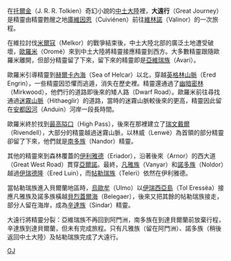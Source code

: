 在[[托爾金|托爾金]]（J. R. R. Tolkien）奇幻小說的[[中土大陸|中土大陸]]裡，'''大遠行'''（Great Journey）是精靈由精靈甦醒之地[[庫維因恩|庫維因恩]]（Cuiviénen）前往[[維林諾|維林諾]]（Valinor）的一次旅程。

在維拉討伐[[魔苟斯|米爾寇]]（Melkor）的戰爭結束後，中土大陸北部的廣泛土地遭受破壞，[[歐羅米|歐羅米]]（Oromë）來到中土大陸將精靈接應精靈到西方。大多數精靈跟隨歐羅米離開，但部分精靈留了下來，留下來的精靈即是[[亞維瑞族|亞維瑞族]]（Avari）。

歐羅米引導精靈到[[赫爾卡內海|赫爾卡內海]]（Sea of Helcar）以北，穿越[[英格林山脈|英格林山脈]]（Ered Engrin），一些精靈因恐懼而逃遁，消失在歷史裡。精靈還通過了[[幽暗密林|幽暗密林]]（Mirkwood），他們行的道路即後來的矮人路（Dwarf Road）。歐羅米前往尋找通過[[迷霧山脈|迷霧山脈]]（Hithaeglir）的道路，當時的迷霧山脈較後來的更高，精靈因此留在[[安都因河|安都因河]]（Anduin）河岸一段長時間。

歐羅米終於找到[[最高隘口|最高隘口]]（High Pass），後來在那裡建立了[[瑞文戴爾|瑞文戴爾]]（Rivendell），大部分的精靈越過迷霧山脈，以林威（Lenwë）為首領的部分精靈卻留了下來，他們就是[[南多族|南多族]]（Nandor）精靈。

其他的精靈來到森林覆蓋的[[伊利雅德|伊利雅德]]（Eriador），沿著後來（Arnor）的西大道（Great West Road）貫穿[[亞爾諾|亞爾諾]]。最終，[[凡雅族|凡雅族]]（Vanyar）和[[諾多族|諾多族]]（Noldor）越過[[伊瑞德隆|伊瑞德隆]]（Ered Luin），而[[帖勒瑞族|帖勒瑞族]]（Teleri）依然在伊利雅德。

當帖勒瑞族進入貝爾蘭地區時，[[烏歐牟|烏歐牟]]（Ulmo）以[[伊瑞西亞島|伊瑞西亞島]]（Tol Eressëa）接應凡雅族及諾多族橫越[[貝烈蓋爾海|貝烈蓋爾海]]（Belegaer），後來又把其餘的帖勒瑞族接走，部分人留在海岸，成為[[辛達族|辛達族]]（Sindar）精靈。

大遠行將精靈分裂：亞維瑞族不再回到阿門洲，南多族在到達貝爾蘭前放棄行程，辛達族到達貝爾蘭，但未有完成旅程。只有凡雅族（留在阿門洲）、諾多族（稍後返回中土大陸）及帖勒瑞族完成了大遠行。

[[Category:中土大陸|GJ]]